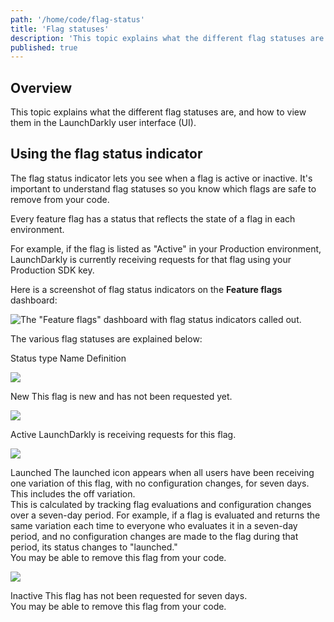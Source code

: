```yaml
---
path: '/home/code/flag-status'
title: 'Flag statuses'
description: 'This topic explains what the different flag statuses are.'
published: true
---
```


## Overview

This topic explains what the different flag statuses are, and how to view them in the LaunchDarkly user interface (UI).

## Using the flag status indicator

The flag status indicator lets you see when a flag is active or inactive. It's important to understand flag statuses so you know which flags are safe to remove from your code.

Every feature flag has a status that reflects the state of a flag in each environment.

For example, if the flag is listed as "Active" in your Production environment, LaunchDarkly is currently receiving requests for that flag using your Production SDK key.

Here is a screenshot of flag status indicators on the **Feature flags** dashboard:

![The "Feature flags" dashboard with flag status indicators called out.](flag-status-indicators-callout.png)


The various flag statuses are explained below:

<Table>
  <TableHeader>
    <TableHeadCell>Status type</TableHeadCell>
    <TableHeadCell>Name</TableHeadCell>
    <TableHeadCell>Definition</TableHeadCell>
  </TableHeader>
  <TableBody>
    <TableRow>
<TableCell>

![](flag-status-indicator-new.png)

</TableCell>
      <TableCell>New</TableCell>
      <TableCell>This flag is new and has not been requested yet.</TableCell>
    </TableRow>
    <TableRow>
<TableCell>

![](flag-status-indicator-active.png)

</TableCell>
        <TableCell>Active</TableCell>
        <TableCell>LaunchDarkly is receiving requests for this flag.</TableCell>
    </TableRow>
    <TableRow>
<TableCell>

![](flag-status-indicator-launched.png)

</TableCell>
      <TableCell>Launched</TableCell>
<TableCell>The launched icon appears when all users have been receiving one variation of this flag, with no configuration changes, for seven days. This includes the off variation.<br/>This is calculated by tracking flag evaluations and configuration changes over a seven-day period. For example, if a flag is evaluated and returns the same variation each time to everyone who evaluates it in a seven-day period, and no configuration changes are made to the flag during that period, its status changes to "launched."<br/>You may be able to remove this flag from your code.</TableCell>
    </TableRow>
    <TableRow>
<TableCell>

![](flag-status-indicator-inactive.png)

</TableCell>
      <TableCell>Inactive</TableCell>
<TableCell>This flag has not been requested for seven days.<br/>You may be able to remove this flag from your code.</TableCell>
    </TableRow>
  </TableBody>
</Table>
